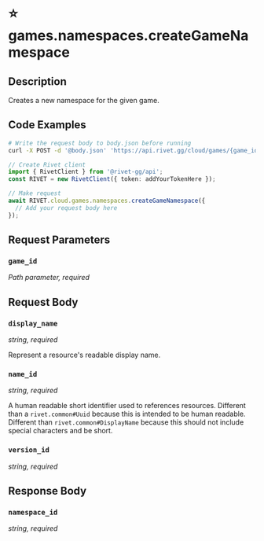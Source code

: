 

# ⭐️ games.namespaces.createGameNamespace

## Description

Creates a new namespace for the given game.


## Code Examples

<CodeGroup title='Request' tag='POST' label='https://api.rivet.gg/cloud/games/{game_id}/namespaces'>

```bash {{ title: 'cURL' }}
# Write the request body to body.json before running
curl -X POST -d '@body.json' 'https://api.rivet.gg/cloud/games/{game_id}/namespaces'
```

```ts
// Create Rivet client
import { RivetClient } from '@rivet-gg/api';
const RIVET = new RivetClient({ token: addYourTokenHere });

// Make request
await RIVET.cloud.games.namespaces.createGameNamespace({
  // Add your request body here
});
```

</CodeGroup>


## Request Parameters


### `game_id`

_Path parameter, required_





## Request Body

### `display_name`

_string, required_

Represent a resource's readable display name.

### `name_id`

_string, required_

A human readable short identifier used to references resources. Different than a `rivet.common#Uuid` because this is intended to be human readable. Different than `rivet.common#DisplayName` because this should not include special characters and be short.

### `version_id`

_string, required_




## Response Body

### `namespace_id`

_string, required_



